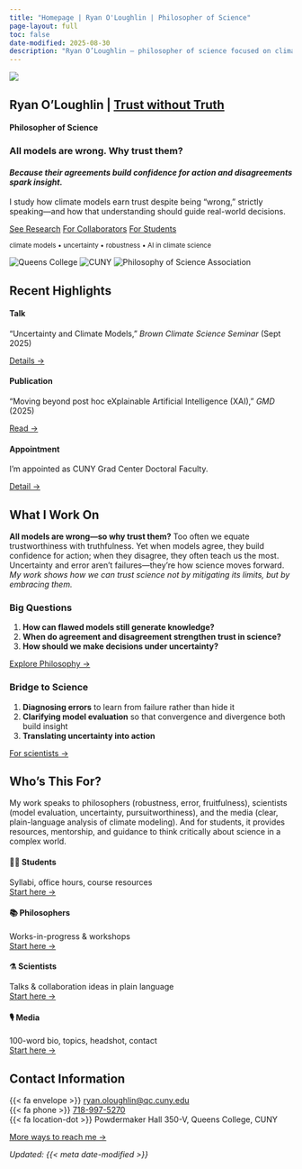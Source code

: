```yaml
---
title: "Homepage | Ryan O'Loughlin | Philosopher of Science" 
page-layout: full
toc: false
date-modified: 2025-08-30
description: "Ryan O’Loughlin — philosopher of science focused on climate models, uncertainty, and decision-making | Trust without Truth"
---
```


:::{.grid .gap-4 .items-center .mt-lg-5 }
::: {.g-col-12 .g-col-lg-5 .text-center .d-flex .align-items-center .justify-content-center .p-4}
![](assets/headshot.jpg){fig-alt="Ryan O'Loughlin headshot" width="auto"}
:::
::: {.g-col-12 .g-col-lg-7 .mt-lg-4}
# Ryan O’Loughlin | [Trust without Truth](research.qmd){ .link-muted }
#### Philosopher of Science

### All models are wrong. Why trust them? 

#### *Because their agreements build confidence for action and disagreements spark insight.* 

I study how climate models earn trust despite being "wrong," strictly speaking—and how that understanding should guide real-world decisions.  

:::{.mt-auto}
[See Research](research.qmd){.btn .btn-primary .me-2}
[For Collaborators](collaboration.qmd){.btn .btn-outline-primary .me-2}
[For Students](teaching-students.qmd){.btn .btn-outline-secondary}

<small> climate models • uncertainty • robustness • AI in climate science </small>
:::
:::
:::

<!-- Logo strip -->
<div class="logo-strip d-flex flex-wrap gap-4 align-items-center justify-content-center my-3 gap-6">
  <img src="assets/logos/qc.svg" alt="Queens College">
  <img src="assets/logos/cuny.svg" alt="CUNY">
  <img src="assets/logos/psa.png" alt="Philosophy of Science Association">
</div>  
<!-- Logo strip 
  <img src="assets/logos/nasa-giss.svg" alt="NASA GISS">
  <img src="assets/logos/ncar.svg" alt="NCAR">
   -->


## Recent Highlights {#highlights}

:::{.grid .gap-3}
::: {.g-col-12 .g-col-md-4}
::: {.section-card}
#### Talk
“Uncertainty and Climate Models,” *Brown Climate Science Seminar* (Sept 2025) 

[Details →](for-scientists.qmd)
:::
:::
::: {.g-col-12 .g-col-md-4}
::: {.section-card}
#### Publication
"Moving beyond post hoc eXplainable Artificial Intelligence (XAI),” *GMD* (2025)  

[Read →](research.qmd#selected-publications)
:::
:::
::: {.g-col-12 .g-col-md-4}
::: {.section-card}
#### Appointment
I'm appointed as CUNY Grad Center Doctoral Faculty.  

[Detail →](https://www.gc.cuny.edu/people/ryan-j-oloughlin)
:::
:::
:::

## What I Work On {#what-i-do}

**All models are wrong—so why trust them?** Too often we equate trustworthiness with truthfulness. Yet when models agree, they build confidence for action; when they disagree, they often teach us the most. Uncertainty and error aren’t failures—they’re how science moves forward. *My work shows how we can trust science not by mitigating its limits, but by embracing them.*

:::{.grid .gap-4}
::: {.g-col-12 .g-col-lg-6}
### Big Questions
1. **How can flawed models still generate knowledge?**  
2. **When do agreement and disagreement strengthen trust in science?**  
3. **How should we make decisions under uncertainty?**  

[Explore Philosophy →](research.qmd)
:::
::: {.g-col-12 .g-col-lg-6}
### Bridge to Science
1. **Diagnosing errors** to learn from failure rather than hide it  
2. **Clarifying model evaluation** so that convergence and divergence both build insight  
3. **Translating uncertainty into action**  

[For scientists →](for-scientists.qmd)
:::
:::

## Who’s This For? {#audiences}
My work speaks to philosophers (robustness, error, fruitfulness), scientists (model evaluation, uncertainty, pursuitworthiness), and the media (clear, plain-language analysis of climate modeling). And for students, it provides resources, mentorship, and guidance to think critically about science in a complex world.

:::{.grid .gap-3}
::: {.g-col-12 .g-col-md-6 .g-col-xl-3}
::: {.section-card}
#### 🧑‍🎓 Students
Syllabi, office hours, course resources  
[Start here →](teaching-students.qmd)
:::
:::
::: {.g-col-12 .g-col-md-6 .g-col-xl-3}
::: {.section-card}
#### 📚 Philosophers
Works-in-progress & workshops  
[Start here →](for-philosophers.qmd)
:::
:::
::: {.g-col-12 .g-col-md-6 .g-col-xl-3}
::: {.section-card}
#### ⚗️ Scientists
Talks & collaboration ideas in plain language  
[Start here →](for-scientists.qmd)
:::
:::
::: {.g-col-12 .g-col-md-6 .g-col-xl-3}
::: {.section-card}
#### 🎙️ Media
100-word bio, topics, headshot, contact  
[Start here →](media.qmd)
:::
:::
:::

## Contact Information

{{< fa envelope >}} [ryan.oloughlin@qc.cuny.edu](mailto:ryan.oloughlin@qc.cuny.edu)
<br>
{{< fa phone >}} [718-997-5270](tel:7189975270)
<br>
{{< fa location-dot >}} Powdermaker Hall 350-V, Queens College, CUNY

[More ways to reach me →](contact.qmd){.btn .btn-outline-primary}

*Updated: {{< meta date-modified >}}*
